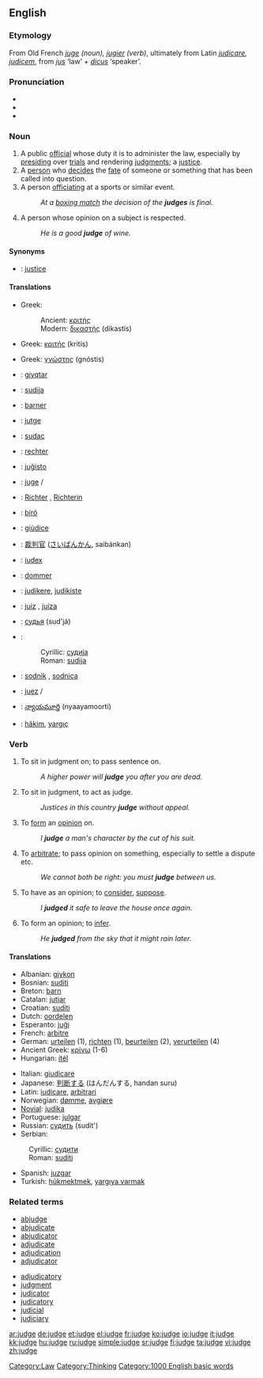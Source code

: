 ==English==

===Etymology===
From Old French ''[[juge]] (noun), [[jugier]] (verb)'', ultimately from Latin ''[[judicare]], [[judicem]]'', from ''[[jus]]'' ‘law’ + ''[[dicus]]'' ‘speaker’.

===Pronunciation===
*{{IPA|/dʒʌdʒ/}}
*{{audio|en-us-judge.ogg|Audio (US)}}
*{{rhymes|ʌdʒ}}

===Noun===
{{en-noun}}

# A public [[official]] whose duty it is to administer the law, especially by [[presiding]] over [[trial]]s and rendering [[judgment]]s; a [[justice]].
# A [[person]] who [[decide]]s the [[fate]] of someone or something that has been called into question.
# A person [[officiate|officiating]] at a sports or similar event.
#:''At a [[boxing match]] the decision of the '''judges''' is final.''
# A person whose opinion on a subject is respected.
#:''He is a good '''judge''' of wine.''

====Synonyms====
*{{italbrac|official of the court}}: [[justice]]

====Translations====
{{trans-top|public judicial official}}
*Greek:
*:Ancient: [[κριτής]] {{m}}
*:Modern: [[δικαστής]] (dikastís) {{c}}
{{trans-mid}}
{{trans-bottom}}

{{trans-top|sports official}}
*Greek: [[κριτής]] (kritís) {{c}}
{{trans-mid}}
{{trans-bottom}}

{{trans-top|someone with valued opinions}}
*Greek: [[γνώστης]] (gnóstis) {{c}}
{{trans-mid}}
{{trans-bottom}}

{{trans-top|someone deciding another's fate}}
{{trans-mid}}
{{trans-bottom}}

{{checktrans}}
{{trans-top|Translations to be categorised}}
*{{ttbc|Albanian}}: [[gjyqtar]] {{m}}
*{{ttbc|Bosnian}}: [[sudija#Bosnian|sudija]] {{m}}
*{{ttbc|Breton}}: [[barner]] {{m}}
*{{ttbc|Catalan}}: [[jutge]] {{m}}
*{{ttbc|Croatian}}: [[sudac#Croatian|sudac]] {{m}}
*{{ttbc|Dutch}}: [[rechter]] {{m}}
*{{ttbc|Esperanto}}: [[juĝisto]]
*{{ttbc|French}}: [[juge]] {{m}}/{{f}}
*{{ttbc|German}}: [[Richter]] {{m}}, [[Richterin]] {{f}}
*{{ttbc|Hungarian}}: [[bíró]]
*{{ttbc|Italian}}: [[giùdice]]
*{{ttbc|Japanese}}: [[裁判官]] ([[さいばんかん]], saibánkan)
*{{ttbc|Latin}}: [[iudex]] {{m}}
{{trans-mid}}
*{{ttbc|Norwegian}}: [[dommer]] {{m}}
*{{ttbc|[[Novial]]}}: [[judikere]], [[judikiste]]
*{{ttbc|Portuguese}}: [[juiz]] {{m}}, [[juíza]] {{f}}
*{{ttbc|Russian}}: [[судья]] (sud'já) {{m}}
*{{ttbc|Serbian}}:
*:Cyrillic: [[судија#Serbian|судија]] {{m}}
*:Roman: [[sudija#Serbian|sudija]] {{m}}
*{{ttbc|Slovene}}: [[sodnik]] {{m}}, [[sodnica]] {{f}}
*{{ttbc|Spanish}}: [[juez]] {{m}}/{{f}}
*{{ttbc|Telugu}}: [[న్యాయమూర్తి]] (nyaayamoorti)
*{{ttbc|Turkish}}: [[hakim|hâkim]], [[yargıç]]
{{trans-bottom}}

===Verb===
{{en-verb|judg|ing}}

# {{transitive}} To sit in judgment on; to pass sentence on.
#:''A higher power will '''judge''' you after you are dead.''
# {{intransitive}} To sit in judgment, to act as judge.
#:''Justices in this country '''judge''' without appeal.''
# {{transitive}} To [[form]] an [[opinion]] on.
#:''I '''judge''' a man's character by the cut of his suit.''
# {{intransitive}} To [[arbitrate]]; to pass opinion on something, especially to settle a dispute etc.
#:''We cannot both be right: you must '''judge''' between us.''
# {{transitive}} To have as an opinion; to [[consider]], [[suppose]].
#:''I '''judged''' it safe to leave the house once again.''
# {{intransitive}} To form an opinion; to [[infer]].
#: ''He '''judged''' from the sky that it might rain later.''

====Translations====
{{rfc-trans}}
{{top}}
*Albanian: [[gjykon]]
*Bosnian: [[suditi#Bosnian|suditi]]
*Breton: [[barn]]
*Catalan: [[jutjar]]
*Croatian: [[suditi]]
*Dutch: [[oordelen]]
*Esperanto: [[juĝi]]
*French: [[arbitre]]
*German: [[urteilen]] (1), [[richten]] (1), [[beurteilen]] (2), [[verurteilen]] (4)
*Ancient Greek: [[κρίνω]] (1-6)
*Hungarian: [[ítél]]
{{mid}}
*Italian: [[giudicare]]
*Japanese: [[判断する]] (はんだんする, handan suru)
*Latin: [[iudicare]], [[arbitrari]]
*Norwegian: [[dømme]], [[avgjøre]]
*[[Novial]]: [[judika]]
*Portuguese: [[julgar]]
*Russian: [[судить]] (sudít')
*Serbian:
:Cyrillic: [[судити#Serbian|судити]]
:Roman: [[suditi#Serbian|suditi]]
*Spanish: [[juzgar]]
*Turkish: [[hükmektmek]], [[yargıya varmak]]
{{bottom}}

===Related terms===
{{top2}}
*[[abjudge]]
*[[abjudicate]]
*[[abjudicator]]
*[[adjudicate]]
*[[adjudication]]
*[[adjudicator]]
{{mid2}}
*[[adjudicatory]]
*[[judgment]]
*[[judicator]]
*[[judicatory]]
*[[judicial]]
*[[judiciary]]
{{bottom}}

[[Category:Law]]
[[Category:Thinking]]
[[Category:1000 English basic words]]

[[ar:judge]]
[[de:judge]]
[[et:judge]]
[[el:judge]]
[[fr:judge]]
[[ko:judge]]
[[io:judge]]
[[it:judge]]
[[kk:judge]]
[[hu:judge]]
[[ru:judge]]
[[simple:judge]]
[[sr:judge]]
[[fi:judge]]
[[ta:judge]]
[[vi:judge]]
[[zh:judge]]